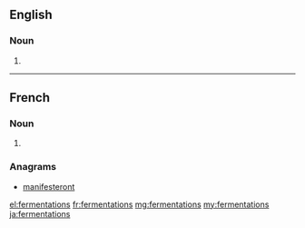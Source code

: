 ==English==

===Noun===
{{head|en|plural}}

# {{plural of|fermentation|lang=en}}

----

==French==

===Noun===
{{head|fr|plural}}

# {{plural of|fermentation|lang=fr}}

===Anagrams===
* [[manifesteront#French|manifesteront]]

[[el:fermentations]]
[[fr:fermentations]]
[[mg:fermentations]]
[[my:fermentations]]
[[ja:fermentations]]